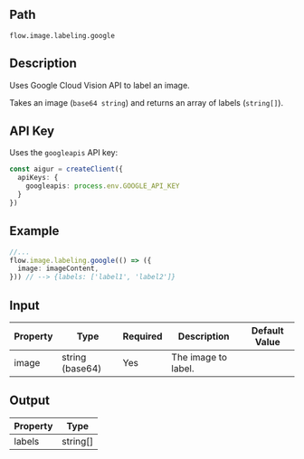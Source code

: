 ## Path
`flow.image.labeling.google`

## Description

Uses Google Cloud Vision API to label an image.

Takes an image (`base64 string`) and returns an array of labels (`string[]`).

## API Key

Uses the `googleapis` API key:

```ts index.ts
const aigur = createClient({
  apiKeys: {
    googleapis: process.env.GOOGLE_API_KEY
  }
})
```

## Example

```ts index.ts
//...
flow.image.labeling.google(() => ({
  image: imageContent,
})) // --> {labels: ['label1', 'label2']}
```


## Input

<table>
  <thead>
    <tr>
      <th>Property</th>
      <th>Type</th>
      <th>Required</th>
      <th>Description</th>
      <th>Default Value</th>
    </tr>
  </thead>
  <tbody>
    <tr>
      <td>image</td>
      <td>string (base64)</td>
      <td>Yes</td>
      <td>The image to label.</td>
      <td></td>
    </tr>
  </tbody>
</table>


## Output

<table>
  <thead>
    <tr>
      <th>Property</th>
      <th>Type</th>
    </tr>
  </thead>
  <tbody>
    <tr>
      <td>labels</td>
      <td>string[]</td>
    </tr>
  </tbody>
</table>
